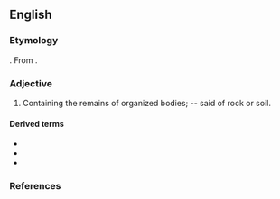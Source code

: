 {{also|zoötic}}
==English==

===Etymology===
{{confix|en|zoo|otic}}.
From {{der|en|grc|ζῷον||animal}}.

===Adjective===
{{en-adj|-}}

# Containing the remains of organized bodies; -- said of rock or soil.

====Derived terms====
* {{l|en|enzootic}}
* {{l|en|epizootic}}
* {{l|en|panzootic}}

===References===
{{Webster 1913}}